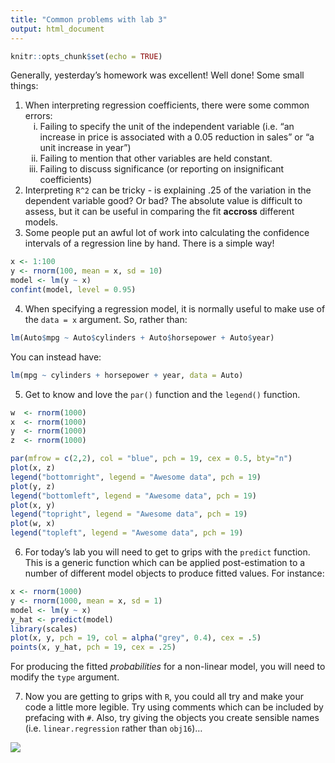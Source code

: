 ```yaml
---
title: "Common problems with lab 3"
output: html_document
---
```


```r
knitr::opts_chunk$set(echo = TRUE)
```

Generally, yesterday's homework was excellent! Well done! Some small things:

 1. When interpreting regression coefficients, there were some common errors:
    i. Failing to specify the unit of the independent variable (i.e. "an increase in price is associated with a 0.05 reduction in sales" or "a unit increase in year")
    ii. Failing to mention that other variables are held constant.
    iii. Failing to discuss significance (or reporting on insignificant coefficients)
 2. Interpreting `R^2` can be tricky - is explaining .25 of the variation in the dependent variable good? Or bad? The absolute value is difficult to assess, but it can be useful in comparing the fit **accross** different models. 
 3. Some people put an awful lot of work into calculating the confidence intervals of a regression line by hand. There is a simple way!

```r
x <- 1:100
y <- rnorm(100, mean = x, sd = 10)
model <- lm(y ~ x)
confint(model, level = 0.95)
```

 4. When specifying a regression model, it is normally useful to make use of the `data = x` argument. So, rather than:
 
```r
lm(Auto$mpg ~ Auto$cylinders + Auto$horsepower + Auto$year)
```

You can instead have:

```r
lm(mpg ~ cylinders + horsepower + year, data = Auto)
```

  5. Get to know and love the `par()` function and the `legend()` function.

```r
w  <- rnorm(1000)
x  <- rnorm(1000)
y  <- rnorm(1000)
z  <- rnorm(1000)

par(mfrow = c(2,2), col = "blue", pch = 19, cex = 0.5, bty="n")
plot(x, z)
legend("bottomright", legend = "Awesome data", pch = 19)
plot(y, z)
legend("bottomleft", legend = "Awesome data", pch = 19)
plot(x, y)
legend("topright", legend = "Awesome data", pch = 19)
plot(w, x)
legend("topleft", legend = "Awesome data", pch = 19)

```

 6. For today's lab you will need to get to grips with the `predict` function. This is a generic function which can be applied post-estimation to a number of different model objects to produce fitted values. For instance:
 
```r
x <- rnorm(1000)
y <- rnorm(1000, mean = x, sd = 1)
model <- lm(y ~ x)
y_hat <- predict(model)
library(scales)
plot(x, y, pch = 19, col = alpha("grey", 0.4), cex = .5)
points(x, y_hat, pch = 19, cex = .25)

```

For producing the fitted *probabilities* for a non-linear model, you will need to modify the `type` argument.

 7. Now you are getting to grips with `R`, you could all try and make your code a little more legible. Try using comments which can be included by prefacing with `#`. Also, try giving the objects you create sensible names (i.e. `linear.regression` rather than `obj16`)...
 
 ![](code.png)